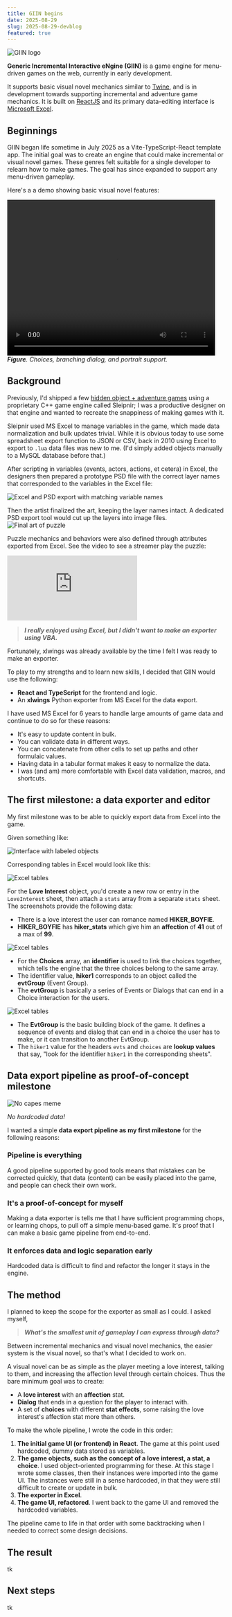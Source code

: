 ```yaml
---
title: GIIN begins
date: 2025-08-29
slug: 2025-08-29-devblog
featured: true
---
```



<Image src={giinLogo} alt='GIIN logo' />

**Generic Incremental Interactive eNgine (GIIN)** is a game engine for menu-driven games on the web, currently in early development.

It supports basic visual novel mechanics similar to [Twine](www.twinery.org), and is in development towards supporting incremental and adventure game mechanics. It is built on [ReactJS](https://react.dev/) and its primary data-editing interface is [Microsoft Excel](https://en.wikipedia.org/wiki/Microsoft_Excel).

## Beginnings

GIIN began life sometime in July 2025 as a Vite-TypeScript-React template app. The initial goal was to create an engine that could make incremental or visual novel games. These genres felt suitable for a single developer to relearn how to make games. The goal has since expanded to support any menu-driven gameplay.

Here's a a demo showing basic visual novel features:

<video width="480" height="360" controls><source src={demoLog1} type="video/mp4" /></video>
_**Figure**. Choices, branching dialog, and portrait support._

## Background

Previously, I'd shipped a few [hidden object + adventure games](https://store.steampowered.com/app/466030/Otherworld_Spring_of_Shadows_Collectors_Edition/) using a proprietary C++ game engine called Sleipnir; I was a productive designer on that engine and wanted to recreate the snappiness of making games with it.
 
Sleipnir used MS Excel to manage variables in the game, which made data normalization and bulk updates trivial. While it is obvious today to use some spreadsheet export function to JSON or CSV, back in 2010 using Excel to export to `.lua` data files was new to me. (I'd simply added objects manually to a MySQL database before that.)

After scripting in variables (events, actors, actions, et cetera) in Excel, the designers then prepared a prototype PSD file with the correct layer names that corresponded to the variables in the Excel file:

<Image src={excelToPsd} alt='Excel and PSD export with matching variable names' />

Then the artist finalized the art, keeping the layer names intact. A dedicated PSD export tool would cut up the layers into image files.
<Image src={sq007b} alt='Final art of puzzle' />

Puzzle mechanics and behaviors were also defined through attributes exported from Excel. See the video to see a streamer play the puzzle:

<iframe
src="https://www.youtube.com/embed/vClmDekSGso?start=761"
frameborder="0"  
allowfullscreen></iframe>

<br />

> _**I really enjoyed using Excel, but I didn't want to make an exporter using VBA.**_

Fortunately, xlwings was already available by the time I felt I was ready to make an exporter.

To play to my strengths and to learn new skills, I decided that GIIN would use the following:

- **React and TypeScript** for the frontend and logic.
- An **xlwings** Python exporter from MS Excel for the data export.

I have used MS Excel for 6 years to handle large amounts of game data and continue to do so for these reasons:

- It's easy to update content in bulk.
- You can validate data in different ways.
- You can concatenate from other cells to set up paths and other formulaic values. 
- Having data in a tabular format makes it easy to normalize the data.
- I was (and am) more comfortable with Excel data validation, macros, and shortcuts.

## The first milestone: a data exporter and editor

My first milestone was to be able to quickly export data from Excel into the game.

Given something like:

<Image src={dv001InterfaceObject} alt='Interface with labeled objects' />

Corresponding tables in Excel would look like this:

<Image src={dv001LoveInterest} alt='Excel tables' />

For the **Love Interest** object, you'd create a new row or entry in the `LoveInterest` sheet, then attach a `stats` array from a separate `stats` sheet. The screenshots provide the following data:

- There is a love interest the user can romance named **HIKER_BOYFIE**.
- **HIKER_BOYFIE** has **hiker_stats** which give him an **affection** of **41** out of a max of **99**.

<Image src={dv001Choices} alt='Excel tables' />

- For the **Choices** array, an **identifier** is used to link the choices together, which tells the engine that the three choices belong to the same array.
- The identifier value, **hiker1** corresponds to an object called the **evtGroup** (Event Group).
- The **evtGroup** is basically a series of Events or Dialogs that can end in a Choice interaction for the users.

<Image src={dv001EvtGroup} alt='Excel tables' />

- The **EvtGroup** is the basic building block of the game. It defines a sequence of events and dialog that can end in a choice the user has to make, or it can transition to another EvtGroup.
- The `hiker1` value for the headers `evts` and `choices` are **lookup values** that say, "look for the identifier `hiker1` in the corresponding sheets".

## Data export pipeline as proof-of-concept milestone 

<Image src={noCapes} alt='No capes meme' />

_No hardcoded data!_

I wanted a simple **data export pipeline as my first milestone** for the following reasons:

### Pipeline is everything

A good pipeline supported by good tools means that mistakes can be corrected quickly, that data (content) can be easily placed into the game, and people can check their own work.

### It's a proof-of-concept for myself

Making a data exporter is tells me that I have sufficient programming chops, or learning chops, to pull off a simple menu-based game. It's proof that I can make a basic game pipeline from end-to-end.

### It enforces data and logic separation early

Hardcoded data is difficult to find and refactor the longer it stays in the engine.

## The method

I planned to keep the scope for the exporter as small as I could. I asked myself, 

> _**What's the smallest unit of gameplay I can express through data?**_ 

Between incremental mechanics and visual novel mechanics, the easier system is the visual novel, so that's what I decided to work on.

A visual novel can be as simple as the player meeting a love interest, talking to them, and increasing the affection level through certain choices. Thus the bare minimum goal was to create:

- A **love interest** with an **affection** stat.
- **Dialog** that ends in a question for the player to interact with.
- A set of **choices** with different **stat effects**, some raising the love interest's affection stat more than others.

To make the whole pipeline, I wrote the code in this order:

1. **The initial game UI (or frontend) in React**. The game at this point used hardcoded, dummy data stored as variables.
2. **The game objects, such as the concept of a love interest, a stat, a choice**. I used object-oriented programming for these. At this stage I wrote some classes, then their instances were imported into the game UI. The instances were still in a sense hardcoded, in that they were still difficult to create or update in bulk.
3. **The exporter in Excel**. 
4. **The game UI, refactored**. I went back to the game UI and removed the hardcoded variables.

The pipeline came to life in that order with some backtracking when I needed to correct some design decisions.

## The result

tk

## Next steps

tk
